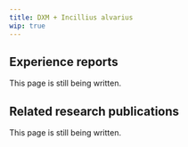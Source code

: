 ---
title: DXM + Incillius alvarius
wip: true
---

## Experience reports

This page is still being written.

## Related research publications

This page is still being written.

